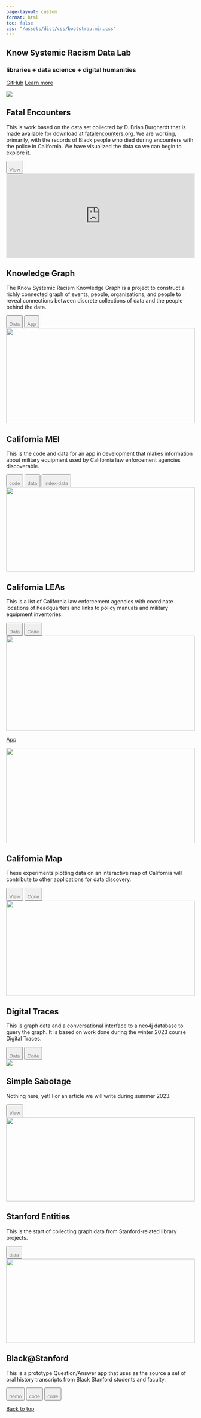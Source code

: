 ```yaml
---
page-layout: custom
format: html
toc: false
css: "/assets/dist/css/bootstrap.min.css"
--- 
```


```{=HTML}
   <head><script src="../assets/js/color-modes.js"></script>

    <meta charset="utf-8">
    <meta name="viewport" content="width=device-width, initial-scale=1">
    <meta name="description" content="">
    <meta name="author" content="Mark Otto, Jacob Thornton, and Bootstrap contributors">
    <meta name="generator" content="Hugo 0.112.5">
    <title>{title}</title>

    <link rel="canonical" href="https://getbootstrap.com/docs/5.3/examples/album/">


<!-- <link href="../assets/dist/css/bootstrap.min.css" rel="stylesheet"> -->

    <style>
      
      button p {

        margin-bottom: 0;

      }

      button p a {

        text-decoration: none;
        color: gray;
      }
      .bd-placeholder-img {
        font-size: 1.125rem;
        text-anchor: middle;
        -webkit-user-select: none;
        -moz-user-select: none;
        user-select: none;
      }

      @media (min-width: 768px) {
        .bd-placeholder-img-lg {
          font-size: 3.5rem;
        }
      }

      .b-example-divider {
        width: 100%;
        height: 3rem;
        background-color: rgba(0, 0, 0, .1);
        border: solid rgba(0, 0, 0, .15);
        border-width: 1px 0;
        box-shadow: inset 0 .5em 1.5em rgba(0, 0, 0, .1), inset 0 .125em .5em rgba(0, 0, 0, .15);
      }

      .b-example-vr {
        flex-shrink: 0;
        width: 1.5rem;
        height: 100vh;
      }

      .bi {
        vertical-align: -.125em;
        fill: currentColor;
      }

      .nav-scroller {
        position: relative;
        z-index: 2;
        height: 2.75rem;
        overflow-y: hidden;
      }

      .nav-scroller .nav {
        display: flex;
        flex-wrap: nowrap;
        padding-bottom: 1rem;
        margin-top: -1px;
        overflow-x: auto;
        text-align: center;
        white-space: nowrap;
        -webkit-overflow-scrolling: touch;
      }

      .btn-bd-primary {
        --bd-violet-bg: #712cf9;
        --bd-violet-rgb: 112.520718, 44.062154, 249.437846;

        --bs-btn-font-weight: 600;
        --bs-btn-color: var(--bs-white);
        --bs-btn-bg: var(--bd-violet-bg);
        --bs-btn-border-color: var(--bd-violet-bg);
        --bs-btn-hover-color: var(--bs-white);
        --bs-btn-hover-bg: #6528e0;
        --bs-btn-hover-border-color: #6528e0;
        --bs-btn-focus-shadow-rgb: var(--bd-violet-rgb);
        --bs-btn-active-color: var(--bs-btn-hover-color);
        --bs-btn-active-bg: #5a23c8;
        --bs-btn-active-border-color: #5a23c8;
      }
      .bd-mode-toggle {
        z-index: 1500;
      }
    </style>

    
  </head>
  <body>




<main>

  <section class="py-5 text-center container">
    <div class="row py-lg-5">
      <div class="col-lg-6 col-md-8 mx-auto">
      


```

# Know Systemic Racism Data Lab
### libraries + data science + digital humanities



```{=HTML}  

          <a href="https://github.com/know-systemic-racism" class="btn btn-primary my-2">GitHub</a>
          <a href="/about.html" class="btn btn-secondary my-2">Learn more</a>
        </p>
      </div>
    </div>
  </section>

  <div class="album py-5 bg-body-tertiary">
    <div class="container">

      <div class="row row-cols-1 row-cols-sm-2 row-cols-md-3 g-3">

              <div class="col">
          <div class="card shadow-sm">
            <img src="images/fatalencounters.png">
            <div class="card-body">

```
## Fatal Encounters 
This is work based on the data set collected by D. Brian Burghardt that is made available for download at <a href="https://fatalencounters.org">fatalencounters.org</a>. We are working, primarily, with the records of Black people who died during encounters with the police in California. We have visualized the data so we can begin to explore it.

```{=HTML} 
              <div class="d-flex justify-content-between align-items-center">
                <div class="btn-group">
                  <button type="button" class="btn btn-sm btn-outline-secondary">
```
[View](fe-search-viz.html)


```{=HTML} 
                  </button>
                </div>
                
              </div>
            </div>
          </div>
        </div>
        <div class="col">
          <div class="card shadow-sm">
            <iframe id="frame" src="https://cncoleman.github.io/things/network/" frameborder="0" width="100%" height="225"></iframe>
            <div class="card-body">
```
## Knowledge Graph 

The Know Systemic Racism Knowledge Graph is a project to construct a richly connected graph of events, people, organizations, and people to reveal connections between discrete collections of data and the people behind the data. 

```{=HTML} 

              <div class="d-flex justify-content-between align-items-center">
                <div class="btn-group">
                  <button type="button" class="btn btn-sm btn-outline-secondary">
``` 
[Data](https://github.com/know-systemic-racism/knowledge-graph-data)

```{=HTML} 
                  </button>
                  <button type="button" class="btn btn-sm btn-outline-secondary">
```
[App](https://github.com/know-systemic-racism/knowledge-graph-query-app)

```{=HTML} 
                  </button>
                </div>
                
              </div>
            </div>
          </div>
        </div>
        <div class="col">
          <div class="card shadow-sm">
            <img  width="100%" height="255" src="images/SanJosePolice.png" />
            <div class="card-body">
```

## California MEI 

This is the code and data for an app in development that makes information about military equipment used by California law enforcement agencies discoverable.



```{=HTML} 

              <div class="d-flex justify-content-between align-items-center">
                <div class="btn-group">
                  <button type="button" class="btn btn-sm btn-outline-secondary">
``` 
[code](https://github.com/know-systemic-racism/ca-mei-app)

```{=HTML} 
                  </button>
                  <button type="button" class="btn btn-sm btn-outline-secondary">
```
[data](https://github.com/know-systemic-racism/ca-mei-urls-data)

```{=HTML} 
                  </button>

                  <button type="button" class="btn btn-sm btn-outline-secondary">
```
 [index-data](https://github.com/know-systemic-racism/ca-mei-index-data)

  ```{=HTML}                 
                 </button>
                </div>
                
              </div>
 
            </div>
          </div>

        </div>
        <div class="col">
          <div class="card shadow-sm">
            <img width=100% height=225 src="images/CA_LEAs.png">
            <div class="card-body">


```

## California LEAs

This is a list of California law enforcement agencies with coordinate locations of headquarters and links to policy manuals and military equipment inventories.

```{=HTML}  

              <div class="d-flex justify-content-between align-items-center">
                <div class="btn-group">
                  <button type="button" class="btn btn-sm btn-outline-secondary">
``` 
[Data](https://github.com/know-systemic-racism/ca-leas-data)

```{=HTML} 
                  </button>
                  <button type="button" class="btn btn-sm btn-outline-secondary">
```
[Code](https://github.com/know-systemic-racism/ca-map-app)

```{=HTML} 
                  </button>
                </div>
                
              </div>
            </div>
          </div>
        </div>
        <div class="col">
          <div class="card shadow-sm">
            <img height=255 width=100% src="images/ca_map.png"/>
            <div class="card-body">


```

[App](https://know-systemic-racism.github.io/lea-search-bar)

```{=HTML} 
                  </button>
                </div>
                
              </div>
            </div>
          </div>
        </div>
        <div class="col">
          <div class="card shadow-sm">
            <img height=255 width=100% src="images/ca_map.png"/>
            <div class="card-body">


```

## California Map 
These experiments plotting data on an interactive map of California will contribute to other applications for data discovery.


```{=HTML} 
              <div class="d-flex justify-content-between align-items-center">
                <div class="btn-group">
                  <button type="button" class="btn btn-sm btn-outline-secondary">
``` 
[View](https://know-systemic-racism.github.io/ca-map-cnty-bndry) 

```{=HTML} 
                  </button>
                  <button type="button" class="btn btn-sm btn-outline-secondary">
```
[Code](https://github.com/know-systemic-racism/ca-map-app)

```{=HTML} 
                  </button>
                </div>
              </div>
            </div>
          </div>
        </div>
        <div class="col">
          <div class="card shadow-sm">
            <img height=255 width=100% src="images/digital_traces.png"/>
            <div class="card-body">


```
## Digital Traces 

This is graph data and a conversational interface to a neo4j database to query the graph. It is based on work done during the winter 2023 course Digital Traces.
```{=HTML} 


              <div class="d-flex justify-content-between align-items-center">
                <div class="btn-group">
                  <button type="button" class="btn btn-sm btn-outline-secondary">
``` 
[Data](https://github.com/know-systemic-racism/digital-traces-2023-data)

```{=HTML} 
                  </button>
                  <button type="button" class="btn btn-sm btn-outline-secondary">
```
[Code](https://github.com/know-systemic-racism/digital-traces-app)

```{=HTML} 
                  </button>
                </div>
                
              </div>
            </div>
          </div>
        </div>

        <div class="col">
          <div class="card shadow-sm">
            <img src="images/simplesabotage.png"/>
            <div class="card-body">


```
## Simple Sabotage 

Nothing here, yet! For an article we will write during summer 2023.
```{=HTML} 
              <div class="d-flex justify-content-between align-items-center">
                <div class="btn-group">
                  <button type="button" class="btn btn-sm btn-outline-secondary">
``` 
[View](https://know-systemic-racism.github.io/ca-map-cnty-bndry) 

```{=HTML} 

                  </button>
                </div>
                
              </div>
            </div>
          </div>
        </div>
        <div class="col">
          <div class="card shadow-sm">
            <img width="100%" height="225" src="images/stanfordpeople.png" />
            <div class="card-body">

```
## Stanford Entities 

This is the start of collecting graph data from Stanford-related library projects.
```{=HTML} 


              <div class="d-flex justify-content-between align-items-center">
                <div class="btn-group">
                  <button type="button" class="btn btn-sm btn-outline-secondary">
``` 
[data](https://github.com/know-systemic-racism/stanford-history-entities-data)

```{=HTML} 

                  </button>
                </div>
                
              </div>
            </div>
          </div>
        </div>
        <div class="col">
          <div class="card shadow-sm">
            <img width="100%" height="225" src="images/blackatstanford.png"/>
            <div class="card-body">
 
```
## Black@Stanford 

This is a prototype Question/Answer app that uses as the source a set of oral history transcripts from Black Stanford students and faculty.
```{=HTML} 

              <div class="d-flex justify-content-between align-items-center">
                <div class="btn-group">
                  <button type="button" class="btn btn-sm btn-outline-secondary">
``` 
[demo](https://huggingface.co/spaces/StanfordLibraries/KSR-OralHistory)

```{=HTML} 
                  </button>
                  <button type="button" class="btn btn-sm btn-outline-secondary">
```
[code](https://github.com/know-systemic-racism/black-at-stanford-qa-app)

```{=HTML} 
               </button>
               <button type="button" class="btn btn-sm btn-outline-secondary">


```
[code](https://github.com/know-systemic-racism/black-at-stanford-chat-app)

```{=HTML} 
                  </button>
                </div>
                
              </div>
            </div>
          </div>
        </div>


```


```{=HTML}

        </div>
      </div>
    </div>
  </div>

</main>

<footer class="text-body-secondary py-5">
  <div class="container">
    <p class="float-end mb-1">
      <a href="#">Back to top</a>
    </p>
  </div>
</footer>
<script src="../assets/dist/js/bootstrap.bundle.min.js"></script>

```















